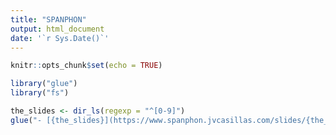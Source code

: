 ```yaml
---
title: "SPANPHON"
output: html_document
date: '`r Sys.Date()`'
---
```


```r
knitr::opts_chunk$set(echo = TRUE)
```

```r
library("glue")
library("fs")

the_slides <- dir_ls(regexp = "^[0-9]")
glue("- [{the_slides}](https://www.spanphon.jvcasillas.com/slides/{the_slides}/index.html)")

```

